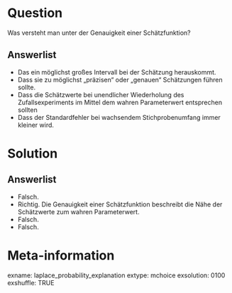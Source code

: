 Question 
======== 

Was versteht man unter der Genauigkeit einer Schätzfunktion?

Answerlist
----------

* Das ein möglichst großes Intervall bei der Schätzung herauskommt.
* Dass sie zu möglichst „präzisen“ oder „genauen“ Schätzungen führen sollte.
* Dass die Schätzwerte bei unendlicher Wiederholung des Zufallsexperiments im Mittel dem wahren Parameterwert entsprechen sollten
* Dass der Standardfehler bei wachsendem Stichprobenumfang immer kleiner wird.


Solution
========

Answerlist
----------

* Falsch. 
* Richtig. Die Genauigkeit einer Schätzfunktion beschreibt die Nähe der Schätzwerte zum wahren Parameterwert.
* Falsch. 
* Falsch. 

Meta-information
================
exname: laplace_probability_explanation
extype: mchoice 
exsolution: 0100
exshuffle: TRUE
